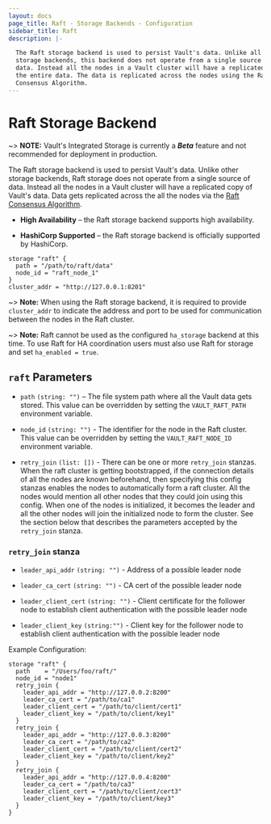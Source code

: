 ```yaml
---
layout: docs
page_title: Raft - Storage Backends - Configuration
sidebar_title: Raft
description: |-

  The Raft storage backend is used to persist Vault's data. Unlike all the other
  storage backends, this backend does not operate from a single source for the
  data. Instead all the nodes in a Vault cluster will have a replicated copy of
  the entire data. The data is replicated across the nodes using the Raft
  Consensus Algorithm.
---
```


# Raft Storage Backend

~> **NOTE:** Vault's Integrated Storage is currently a **_Beta_**
feature and not recommended for deployment in production.

The Raft storage backend is used to persist Vault's data. Unlike other storage
backends, Raft storage does not operate from a single source of data. Instead
all the nodes in a Vault cluster will have a replicated copy of Vault's data.
Data gets replicated across the all the nodes via the [Raft Consensus
Algorithm][raft].

- **High Availability** – the Raft storage backend supports high availability.

- **HashiCorp Supported** – the Raft storage backend is officially supported
  by HashiCorp.

```hcl
storage "raft" {
  path = "/path/to/raft/data"
  node_id = "raft_node_1"
}
cluster_addr = "http://127.0.0.1:8201"
```

~> **Note:** When using the Raft storage backend, it is required to provide
`cluster_addr` to indicate the address and port to be used for communication
between the nodes in the Raft cluster.

~> **Note:** Raft cannot be used as the configured `ha_storage` backend at this
time. To use Raft for HA coordination users must also use Raft for storage and
set `ha_enabled = true`.

## `raft` Parameters

- `path` `(string: "")` – The file system path where all the Vault data gets
  stored.
  This value can be overridden by setting the `VAULT_RAFT_PATH` environment variable.

- `node_id` `(string: "")` - The identifier for the node in the Raft cluster.
  This value can be overridden by setting the `VAULT_RAFT_NODE_ID` environment variable.

- `retry_join` `(list: [])` - There can be one or more `retry_join` stanzas.
When the raft cluster is getting bootstrapped, if the connection details of all
the nodes are known beforehand, then specifying this config stanzas enables the
nodes to automatically form a raft cluster. All the nodes would mention all
other nodes that they could join using this config. When one of the nodes is
initialized, it becomes the leader and all the other nodes will join the
initialized node to form the cluster. See the section below that describes the
parameters accepted by the `retry_join` stanza.

 ### `retry_join` stanza

- `leader_api_addr` `(string: "")` - Address of a possible leader node

- `leader_ca_cert` `(string: "")` - CA cert of the possible leader node

- `leader_client_cert` `(string: "")` - Client certificate for the follower node to establish client authentication with the possible leader node

- `leader_client_key` `(string:"")` - Client key for the follower node to establish client authentication with the possible leader node

Example Configuration:
```
storage "raft" {
  path    = "/Users/foo/raft/"
  node_id = "node1"
  retry_join {
    leader_api_addr = "http://127.0.0.2:8200"
    leader_ca_cert = "/path/to/ca1"
    leader_client_cert = "/path/to/client/cert1"
    leader_client_key = "/path/to/client/key1"
  }
  retry_join {
    leader_api_addr = "http://127.0.0.3:8200"
    leader_ca_cert = "/path/to/ca2"
    leader_client_cert = "/path/to/client/cert2"
    leader_client_key = "/path/to/client/key2"
  }
  retry_join {
    leader_api_addr = "http://127.0.0.4:8200"
    leader_ca_cert = "/path/to/ca3"
    leader_client_cert = "/path/to/client/cert3"
    leader_client_key = "/path/to/client/key3"
  }
}
```

[raft]: https://raft.github.io/ 'The Raft Consensus Algorithm'
